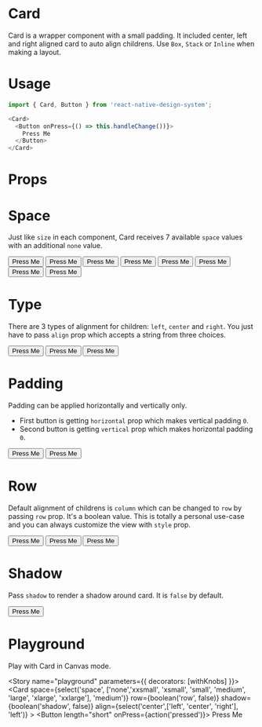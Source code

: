 
<Meta title="Design System|Card" component={Card} />

# Card
Card is a wrapper component with a small padding. It included center, left and right aligned card to auto align childrens. Use `Box`, `Stack` or `Inline` when making a layout.

# Usage
```js
import { Card, Button } from 'react-native-design-system';

<Card>
  <Button onPress={() => this.handleChange())}>
    Press Me
  </Button>
</Card>
```

# Props
<Props of={Card} />

# Space
Just like `size` in each component, Card receives 7 available `space` values with an additional `none` value.

<Preview>
  <Story name="space">
    <Stack>
      <Card space="none">
        <Button onPress={action('pressed')}>
          Press Me
        </Button>
      </Card>
      <Card space="xxsmall">
        <Button onPress={action('pressed')}>
          Press Me
        </Button>
      </Card>
      <Card space="xsmall">
        <Button onPress={action('pressed')}>
          Press Me
        </Button>
      </Card>
      <Card space="small">
        <Button onPress={action('pressed')}>
          Press Me
        </Button>
      </Card>
      <Card space="medium">
        <Button onPress={action('pressed')}>
          Press Me
        </Button>
      </Card>
      <Card space="large">
        <Button onPress={action('pressed')}>
          Press Me
        </Button>
      </Card>
      <Card space="xlarge">
        <Button onPress={action('pressed')}>
          Press Me
        </Button>
      </Card>
      <Card space="xxlarge">
        <Button onPress={action('pressed')}>
          Press Me
        </Button>
      </Card>
    </Stack>
  </Story>
</Preview>


# Type
There are 3 types of alignment for children: `left`, `center` and `right`. You just have to pass `align` prop which accepts a string from three choices.

<Preview>
  <Story name="type">
    <Stack>
      <Card align="left">
        <Button length="short" onPress={action('pressed')}>
          Press Me
        </Button>
      </Card>
      <Card align="center">
        <Button length="short" onPress={action('pressed')}>
          Press Me
        </Button>
      </Card>
      <Card align="right">
        <Button length="short" onPress={action('pressed')}>
          Press Me
        </Button>
      </Card>
    </Stack>
  </Story>
</Preview>

# Padding
Padding can be applied horizontally and vertically only.
* First button is getting `horizontal` prop which makes vertical padding `0`.
* Second button is getting `vertical` prop which makes horizontal padding `0`.

<Preview>
  <Story name="padding">
    <Stack>
        <Card horizontal>
          <Button onPress={action('pressed')}>
            Press Me
          </Button>
        </Card>
        <Card vertical>
          <Button onPress={action('pressed')}>
            Press Me
          </Button>
        </Card>
      </Stack>
  </Story>
</Preview>

# Row
Default alignment of childrens is `column` which can be changed to `row` by passing `row` prop. It's a boolean value. This is totally a personal use-case and you can always customize the view with `style` prop.

<Preview>
  <Story name="row">
    <Stack>
      <Card row>
        <Button length="short" onPress={action('pressed')}>
          Press Me
        </Button>
        <Button length="short" onPress={action('pressed')}>
          Press Me
        </Button>
        <Button length="short" onPress={action('pressed')}>
          Press Me
        </Button>
      </Card>
    </Stack>
  </Story>
</Preview>

# Shadow
Pass `shadow` to render a shadow around card. It is `false` by default.

<Preview>
  <Story name="shadow">
    <Card row shadow={true}>
      <Button length="short" onPress={action('pressed')}>
        Press Me
      </Button>
    </Card>
  </Story>
</Preview>

# Playground
Play with Card in Canvas mode.

<Story name="playground" parameters={{ decorators: [withKnobs] }}>
    <Card
      space={select('space', ['none','xxsmall', 'xsmall', 'small', 'medium', 'large', 'xlarge', 'xxlarge'], 'medium')}
      row={boolean('row', false)}
      shadow={boolean('shadow', false)}
      align={select('center',['left', 'center', 'right'], 'left')}
    >
    <Button
      length="short"
      onPress={action('pressed')}>
      Press Me
    </Button>
    </Card>
</Story>